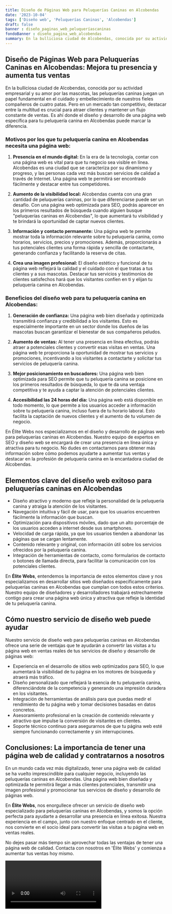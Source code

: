 ```yaml
---
title: Diseño de Páginas Web para Peluquerías Caninas en Alcobendas
date: '2023-10-04'
tags: ['Diseño web', 'Peluquerías Caninas', 'Alcobendas']
draft: false
banner : diseño_paginas_web_peluqueríascaninas
fondoBanner : diseño_pagina_web_alcobendas
summary: En la bulliciosa ciudad de Alcobendas, conocida por su actividad empresarial y su amor por las mascotas, las peluquerías caninas juegan un papel fundamental en el cuidado y embellecimiento de nuestros fieles compañeros de cuatro patas. Pero en un mercado tan competitivo, destacar entre la multitud es crucial para atraer clientes y mantener un flujo constante de ventas. Es ahí donde el diseño y desarrollo de una página web específica para tu peluquería canina en Alcobendas puede marcar la diferencia.
---
```


## **Diseño de Páginas Web para Peluquerías Caninas en Alcobendas: Mejora tu presencia y aumenta tus ventas**

En la bulliciosa ciudad de Alcobendas, conocida por su actividad empresarial y su amor por las mascotas, las peluquerías caninas juegan un papel fundamental en el cuidado y embellecimiento de nuestros fieles compañeros de cuatro patas. Pero en un mercado tan competitivo, destacar entre la multitud es crucial para atraer clientes y mantener un flujo constante de ventas. Es ahí donde el diseño y desarrollo de una página web específica para tu peluquería canina en Alcobendas puede marcar la diferencia.

### **Motivos por los que tu peluquería canina en Alcobendas necesita una página web:**

1. **Presencia en el mundo digital:** En la era de la tecnología, contar con una página web es vital para que tu negocio sea visible en línea. Alcobendas es una ciudad que se caracteriza por su dinamismo y progreso, y las personas cada vez más buscan servicios de calidad a través de Internet. Una página web te permitirá ser encontrado fácilmente y destacar entre tus competidores.

2. **Aumento de la visibilidad local:** Alcobendas cuenta con una gran cantidad de peluquerías caninas, por lo que diferenciarse puede ser un desafío. Con una página web optimizada para SEO, podrás aparecer en los primeros resultados de búsqueda cuando alguien busque "peluquerías caninas en Alcobendas", lo que aumentará tu visibilidad y te brindará la oportunidad de captar nuevos clientes.

3. **Información y contacto permanente:** Una página web te permite mostrar toda la información relevante sobre tu peluquería canina, como horarios, servicios, precios y promociones. Además, proporcionarás a tus potenciales clientes una forma rápida y sencilla de contactarte, generando confianza y facilitando la reserva de citas.

4. **Crea una imagen profesional:** El diseño estético y funcional de tu página web reflejará la calidad y el cuidado con el que tratas a tus clientes y a sus mascotas. Destacar tus servicios y testimonios de clientes satisfechos hará que los visitantes confíen en ti y elijan tu peluquería canina en Alcobendas.

### **Beneficios del diseño web para tu peluquería canina en Alcobendas:**

1. **Generación de confianza:** Una página web bien diseñada y optimizada transmitirá confianza y credibilidad a los visitantes. Esto es especialmente importante en un sector donde los dueños de las mascotas buscan garantizar el bienestar de sus compañeros peludos.

2. **Aumento de ventas:** Al tener una presencia en línea efectiva, podrás atraer a potenciales clientes y convertir esas visitas en ventas. Una página web te proporciona la oportunidad de mostrar tus servicios y promociones, incentivando a los visitantes a contactarte y solicitar tus servicios de peluquería canina.

3. **Mejor posicionamiento en buscadores:** Una página web bien optimizada para SEO permite que tu peluquería canina se posicione en los primeros resultados de búsqueda, lo que te da una ventaja competitiva y te ayuda a captar la atención de potenciales clientes.

4. **Accesibilidad las 24 horas del día:** Una página web está disponible en todo momento, lo que permite a los usuarios acceder a información sobre tu peluquería canina, incluso fuera de tu horario laboral. Esto facilita la captación de nuevos clientes y el aumento de tu volumen de negocio.

En Élite Webs nos especializamos en el diseño y desarrollo de páginas web para peluquerías caninas en Alcobendas. Nuestro equipo de expertos en SEO y diseño web se encargará de crear una presencia en línea única y atractiva para tu negocio. No dudes en contactarnos para obtener más información sobre cómo podemos ayudarte a aumentar tus ventas y destacar en la profesión de peluquería canina en la encantadora ciudad de Alcobendas.

<GifSeo />

<Cta />

## Elementos clave del diseño web exitoso para peluquerías caninas en Alcobendas

- Diseño atractivo y moderno que refleje la personalidad de la peluquería canina y atraiga la atención de los visitantes.
- Navegación intuitiva y fácil de usar, para que los usuarios encuentren fácilmente la información que buscan.
- Optimización para dispositivos móviles, dado que un alto porcentaje de los usuarios acceden a internet desde sus smartphones.
- Velocidad de carga rápida, ya que los usuarios tienden a abandonar las páginas que se cargan lentamente.
- Contenido relevante y original, con información útil sobre los servicios ofrecidos por la peluquería canina.
- Integración de herramientas de contacto, como formularios de contacto o botones de llamada directa, para facilitar la comunicación con los potenciales clientes.

En **Élite Webs**, entendemos la importancia de estos elementos clave y nos especializamos en desarrollar sitios web diseñados específicamente para peluquerías caninas en Alcobendas que cumplan con todos estos criterios. Nuestro equipo de diseñadores y desarrolladores trabajará estrechamente contigo para crear una página web única y atractiva que refleje la identidad de tu peluquería canina.

## Cómo nuestro servicio de diseño web puede ayudar

Nuestro servicio de diseño web para peluquerías caninas en Alcobendas ofrece una serie de ventajas que te ayudarán a convertir las visitas a tu página web en ventas reales de tus servicios de diseño y desarrollo de páginas web:

- Experiencia en el desarrollo de sitios web optimizados para SEO, lo que aumentará la visibilidad de tu página en los motores de búsqueda y atraerá más tráfico.
- Diseño personalizado que reflejará la esencia de tu peluquería canina, diferenciándote de la competencia y generando una impresión duradera en los visitantes.
- Integración de herramientas de análisis para que puedas medir el rendimiento de tu página web y tomar decisiones basadas en datos concretos.
- Asesoramiento profesional en la creación de contenido relevante y atractivo que impulse la conversión de visitantes en clientes.
- Soporte técnico continuo para asegurarnos de que tu página web esté siempre funcionando correctamente y sin interrupciones.

## Conclusiones: La importancia de tener una página web de calidad y contratarnos a nosotros

En un mundo cada vez más digitalizado, tener una página web de calidad se ha vuelto imprescindible para cualquier negocio, incluyendo las peluquerías caninas en Alcobendas. Una página web bien diseñada y optimizada te permitirá llegar a más clientes potenciales, transmitir una imagen profesional y promocionar tus servicios de diseño y desarrollo de páginas web.

En **Élite Webs**, nos enorgullece ofrecer un servicio de diseño web especializado para peluquerías caninas en Alcobendas, y somos la opción perfecta para ayudarte a desarrollar una presencia en línea exitosa. Nuestra experiencia en el campo, junto con nuestro enfoque centrado en el cliente, nos convierte en el socio ideal para convertir las visitas a tu página web en ventas reales.

No dejes pasar más tiempo sin aprovechar todas las ventajas de tener una página web de calidad. Contacta con nosotros en 'Élite Webs' y comienza a aumentar tus ventas hoy mismo.

<Video />

<CtaBot job='Peluquerías Caninas' city='Alcobendas'/>

<Gmaps query='Alcobendas+españa+maps' />
